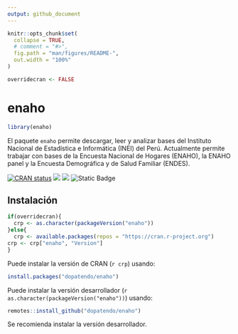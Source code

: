 ```yaml
---
output: github_document
---
```


<!-- README.md is generated from README.Rmd. Please edit that file -->



```r
knitr::opts_chunk$set(
  collapse = TRUE,
  # comment = "#>",
  fig.path = "man/figures/README-",
  out.width = "100%"
)
```

```r
overridecran <- FALSE
```

# enaho

```r
library(enaho)

```

El paquete `enaho` permite descargar, leer y analizar bases del Instituto Nacional de Estadística e Informática (INEI) del Perú. Actualmente permite trabajar con bases de la Encuesta Nacional de Hogares (ENAHO), la ENAHO panel y la Encuesta Demográfica y de Salud Familiar (ENDES).

<!-- badges: start -->
[![CRAN status](https://www.r-pkg.org/badges/version/enaho)](https://CRAN.R-project.org/package=enaho)
[![](https://img.shields.io/github/r-package/v/dopatendo/enaho)](https://github.com/dopatendo/enaho)
[![](https://img.shields.io/badge/lifecycle-stable-brightgreen.svg)](https://lifecycle.r-lib.org/articles/stages.html#stable)
![Static Badge](https://img.shields.io/badge/dependencies-haven,_tibble-brightgreen)
<!-- ![![](http://cranlogs.r-pkg.org/badges/grand-total/ILSAmerge?color=blue)](https://cran.r-project.org/package=ILSAmerge)-->
<!-- badges: end -->

## Instalación

```r
if(overridecran){
  crp <- as.character(packageVersion("enaho"))
}else{
  crp <- available.packages(repos = "https://cran.r-project.org")
crp <- crp["enaho", "Version"]
}


```

Puede instalar la versión de CRAN (`r crp`) usando:


``` r
install.packages("dopatendo/enaho")
```


Puede instalar la versión desarrollador (`r as.character(packageVersion("enaho"))`) usando:

``` r
remotes::install_github("dopatendo/enaho")
```

Se recomienda instalar la versión desarrollador.


